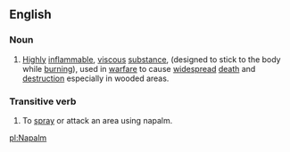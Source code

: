 ==English==
{{wikipedia}}
===Noun===
# [[Highly]] [[inflammable]], [[viscous]] [[substance]], (designed to stick to the body while [[burning]]), used in [[warfare]] to cause [[widespread]] [[death]] and [[destruction]] especially in wooded areas. 

===Transitive verb===
# To [[spray]] or attack an area using napalm.

[[pl:Napalm]]